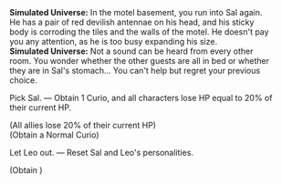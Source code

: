 {{Dialogue Start}}
:'''Simulated Universe:''' In the motel basement, you run into Sal again. He has a pair of red devilish antennae on his head, and his sticky body is corroding the tiles and the walls of the motel. He doesn't pay you any attention, as he is too busy expanding his size.
:'''Simulated Universe:''' Not a sound can be heard from every other room. You wonder whether the other guests are all in bed or whether they are in Sal's stomach... You can't help but regret your previous choice.
:{{DIcon|Star}} Pick Sal. &mdash; Obtain 1 Curio, and all characters lose HP equal to 20% of their current HP.
:;(All allies lose 20% of their current HP)
:;(Obtain a Normal Curio)
:{{DIcon|Star}} Let Leo out. &mdash; Reset Sal and Leo's personalities.
:;(Obtain {{Item|Cosmic Fragment|20|x=100}})
{{Dialogue End}}